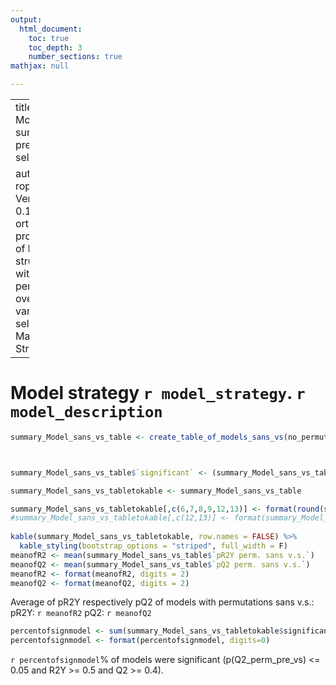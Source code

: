 ---
output:
  html_document:
    toc: true
    toc_depth: 3
    number_sections: true
mathjax: null

---

---
title: |
    | Model summary pre variable selection

author: |
    | roplspvs: Version 0.16.0
    | R orthogonal projections of latent structures with permutation over variable selection
    | Marika Strom
---

# Model strategy `r model_strategy`. `r model_description`


```{r, echo=FALSE}
summary_Model_sans_vs_table <- create_table_of_models_sans_vs(no_permutations_sans_vs, directory_output_reports,projectname,date_of_analysis,max_no_of_ortho_pre_vs)



summary_Model_sans_vs_table$`significant` <- (summary_Model_sans_vs_table$`pQ2 perm. sans v.s.`<=0.05&summary_Model_sans_vs_table$`R2Y(cum) sans v.s.`>=0.5&summary_Model_sans_vs_table$`Q2(cum) sans v.s.`>=0.4)

summary_Model_sans_vs_tabletokable <- summary_Model_sans_vs_table

summary_Model_sans_vs_tabletokable[,c(6,7,8,9,12,13)] <- format(round(summary_Model_sans_vs_table[,c(6,7,8,9,12,13)],3))
#summary_Model_sans_vs_tabletokable[,c(12,13)] <- format(summary_Model_sans_vs_table[,c(12,13)], scientific=TRUE, digits=2)
  
kable(summary_Model_sans_vs_tabletokable, row.names = FALSE) %>%
  kable_styling(bootstrap_options = "striped", full_width = F)
meanofR2 <- mean(summary_Model_sans_vs_table$`pR2Y perm. sans v.s.`)
meanofQ2 <- mean(summary_Model_sans_vs_table$`pQ2 perm. sans v.s.`)
meanofR2 <- format(meanofR2, digits = 2)
meanofQ2 <- format(meanofQ2, digits = 2)

```
Average of pR2Y respectively pQ2 of models with permutations sans v.s.:
pR2Y: `r meanofR2`
pQ2: `r meanofQ2`

```{r, echo=FALSE}

percentofsignmodel <- sum(summary_Model_sans_vs_tabletokable$significant)/nrow(summary_Model_sans_vs_tabletokable)*100
percentofsignmodel <- format(percentofsignmodel, digits=0)

```
`r percentofsignmodel`% of models were significant (p(Q2_perm_pre_vs) <= 0.05 and R2Y >= 0.5 and Q2 >= 0.4).

